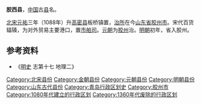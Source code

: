 '''胶西县'''，[[中国|中国]]古[[县|县]]名。

[[北宋|北宋]][[元祐_(年號)|元祐]]三年（1088年）升[[高密县|高密县]]板桥镇置，[[治所|治所]]在今[[山东省|山东省]][[胶州市|胶州市]]。宋代百货辐辏，为对外贸易主要港口，置[[市舶司|市舶司]]。[[元朝|元朝]]为[[胶州_(元朝)|胶州]]治。[[明朝|明朝]]初年，省入胶州。

== 参考资料 ==
*《[[明史|明史]] 志第十七 地理二》
{{山东行政区划小作品}}
{{DEFAULTSORT:J}}
[[Category:北宋县份|Category:北宋县份]]
[[Category:金朝县份|Category:金朝县份]]
[[Category:元朝县份|Category:元朝县份]]
[[Category:明朝县份|Category:明朝县份]]
[[Category:山东古代县份|Category:山东古代县份]]
[[Category:青岛行政区划史|Category:青岛行政区划史]]
[[Category:胶州市|Category:胶州市]]
[[Category:1080年代建立的行政区划|Category:1080年代建立的行政区划]]
[[Category:1360年代废除的行政区划|Category:1360年代废除的行政区划]]